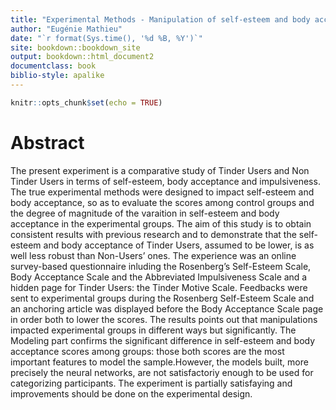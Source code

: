 ```yaml
--- 
title: "Experimental Methods - Manipulation of self-esteem and body acceptance among 18-26y Tinder users"
author: "Eugénie Mathieu"
date: "`r format(Sys.time(), '%d %B, %Y')`"
site: bookdown::bookdown_site
output: bookdown::html_document2
documentclass: book
biblio-style: apalike
---
```


```r
knitr::opts_chunk$set(echo = TRUE)

```


# Abstract

The present experiment is a comparative study of Tinder Users and Non Tinder Users in terms of self-esteem, body acceptance and impulsiveness. The true experimental methods were designed to impact self-esteem and body acceptance, so as to evaluate the scores among control groups and the degree of magnitude of the varaition in self-esteem and body acceptance in the experimental groups. The aim of this study is to obtain consistent results with previous research and to demonstrate that the self-esteem and body acceptance of Tinder Users, assumed to be lower, is as well less robust than Non-Users' ones. The experience was an online survey-based questionnaire inluding the Rosenberg's Self-Esteem Scale, Body Acceptance Scale and the Abbreviated Impulsiveness Scale and a hidden page for Tinder Users: the Tinder Motive Scale. Feedbacks were sent to experimental groups during the Rosenberg Self-Esteem Scale and an anchoring article was displayed before the Body Acceptance Scale page in order both to lower the scores. The results points out that manipulations impacted experimental groups in different ways but significantly. The Modeling part confirms the significant difference in self-esteem and body acceptance scores among groups: those both scores are the most important features to model the sample.However, the models built, more precisely the neural networks, are not satisfactoriy enough to be used for categorizing participants. The experiment is partially satisfaying and improvements should be done on the experimental design.
